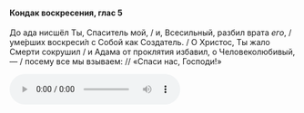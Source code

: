#### Кондак воскресения, глас 5

До ада нисшёл Ты, Спаситель мой, / и, Всесильный, разбил врата *его*, / уме́рших воскреси́л с Собой как Создатель. / О Христос, Ты жало Смерти сокрушил / и Адама от проклятия избавил, о Человеколюбивый, — / посему все мы взываем: // «Спаси нас, Господи!»

<audio controls>
    <source
        src="https://psmb-neos-resources.hb.bizmrg.com/target/psmb/5b48f8336a5cce914642f682079cf5d2568286c3/%D0%9A%D0%BE%D0%BD%D0%B4%D0%B0%D0%BA%20%D0%B3%D0%BB%D0%B0%D1%81%205.mp3"
        type="audio/mpeg"
    />
</audio>
